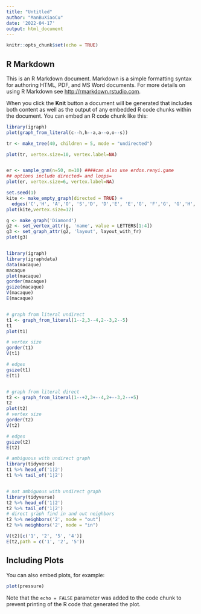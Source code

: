 ```yaml
---
title: "Untitled"
author: "ManBuXiaoCu"
date: '2022-04-17'
output: html_document
---
```


```r
knitr::opts_chunk$set(echo = TRUE)
```

## R Markdown

This is an R Markdown document. Markdown is a simple formatting syntax for authoring HTML, PDF, and MS Word documents. For more details on using R Markdown see <http://rmarkdown.rstudio.com>.

When you click the **Knit** button a document will be generated that includes both content as well as the output of any embedded R code chunks within the document. You can embed an R code chunk like this:

```r
library(igraph)
plot(graph_from_literal(c--h,h--a,a--o,o--s))

tr <- make_tree(40, children = 5, mode = "undirected")

plot(tr, vertex.size=10, vertex.label=NA) 


er <- sample_gnm(n=50, m=10) ####can also use erdos.renyi.game
## options include directed= and loops=
plot(er, vertex.size=6, vertex.label=NA)

set.seed(1)
kite <- make_empty_graph(directed = TRUE) + 
  edges('C','H', 'A','O', 'S','D', 'D','E', 'E','G', 'F','G', 'G','H', 'H','I', 'I','J')
plot(kite,vertex.size=12)

g <- make_graph('Diamond')
g2 <- set_vertex_attr(g, 'name', value = LETTERS[1:4])
g3 <- set_graph_attr(g2, 'layout', layout_with_fr)
plot(g3)


library(igraph)
library(igraphdata)
data(macaque)
macaque
plot(macaque)
gorder(macaque)
gsize(macaque)
V(macaque)
E(macaque)


# graph from literal undirect
t1 <- graph_from_literal(1--2,3--4,2--3,2--5)
t1
plot(t1)

# vertex size
gorder(t1)
V(t1)

# edges
gsize(t1)
E(t1)


# graph from literal direct
t2 <- graph_from_literal(1--+2,3+--4,2+--3,2--+5)
t2
plot(t2)
# vertex size
gorder(t2)
V(t2)

# edges
gsize(t2)
E(t2)

# ambiguous with undirect graph
library(tidyverse)
t1 %>% head_of('1|2')
t1 %>% tail_of('1|2')


# not ambiguous with undirect graph
library(tidyverse)
t2 %>% head_of('1|2')
t2 %>% tail_of('1|2')
# direct graph find in and out neighbors
t2 %>% neighbors('2', mode = "out")
t2 %>% neighbors('2', mode = "in")

V(t2)[c('1', '2', '5', '4')]
E(t2,path = c('1', '2', '5'))

```

## Including Plots

You can also embed plots, for example:

```r
plot(pressure)
```

Note that the `echo = FALSE` parameter was added to the code chunk to prevent printing of the R code that generated the plot.
